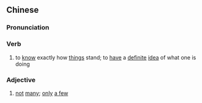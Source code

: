 {{also|有数}}
==Chinese==
{{zh-forms|s=有数}}

===Pronunciation===
{{zh-pron
|m=yǒushù
|c=jau5 sou3
|mn=qz,xm,zz:iú-sò͘
|cat=v,a
}}

===Verb===
{{zh-verb}}

# to [[know]] exactly how [[thing]]s stand; to [[have]] a [[definite]] [[idea]] of what one is doing

===Adjective===
{{zh-adj}}

# [[not]] [[many]]; [[only]] [[a few]]